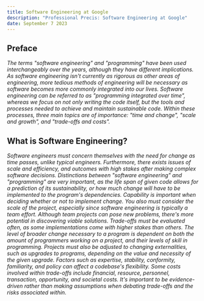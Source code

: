 ```yaml
---
title: Software Engineering at Google
description: "Professional Precis: Software Engineering at Google"
date: September 7 2023
---
```


## Preface

_The terms "software engineering" and "programming" have been used interchangeably over the years, although they have different implications. 
As software engineering isn't currently as rigorous as other areas of engineering, more tedious methods of engineering will be necessary as 
software becomes more commonly integrated into our lives. Software engineering can be referred to as "programming integrated over time", whereas 
we focus on not only writing the code itself, but the tools and processes needed to achieve and maintain sustainable code. Within these
processes, three main topics are of importance: "time and change", "scale and growth", and "trade-offs and costs"._

## What is Software Engineering?

_Software engineers must concern themselves with the need for change as time passes, unlike typical engineers. Furthermore, there exists issues
of scale and efficiency, and outcomes with high stakes after making complex software decisions. Distinctions between "software engineering" and 
"programming" are very important, as the life span of given code allows for a prediction of its sustainability, or how much change will have to 
be implemented to the program's dependencies. Capability is important when deciding whether or not to implement change. You also must consider
the scale of the project, especially since software engineering is typically a team effort. Although team projects can pose new problems, there's
more potential in discovering viable solutions. Trade-offs must be evaluated often, as some implementations come with higher stakes than others.
The level of broader change necessary to a program is dependent on both the amount of programmers working on a project, and their levels of skill 
in programming. Projects must also be adjusted to changing externalities, such as upgrades to programs, depending on the value and necessity of the
given upgrade. Factors such as expertise, stability, conformity, familiarity, and policy can affect a codebase's flexibility. Some costs involved 
within trade-offs include financial, resource, personnel, transaction, opportunity, and societal costs. It's important to be evidence-driven rather
than making assumptions when debating trade-offs and the risks associated within._